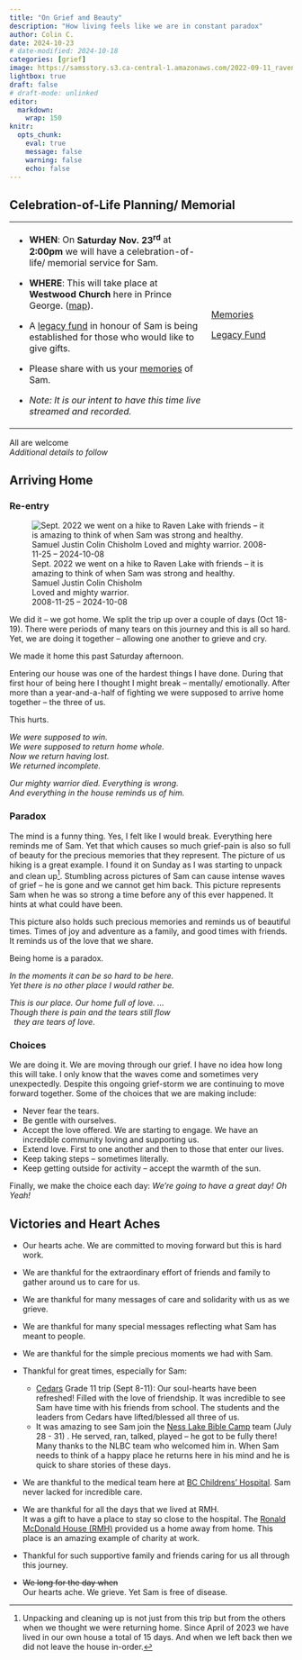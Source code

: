 ```yaml
---
title: "On Grief and Beauty"
description: "How living feels like we are in constant paradox"
author: Colin C.
date: 2024-10-23
# date-modified: 2024-10-18
categories: [grief]
image: https://samsstory.s3.ca-central-1.amazonaws.com/2022-09-11_raven-lake-hike.jpg
lightbox: true
draft: false
# draft-mode: unlinked
editor: 
  markdown: 
    wrap: 150
knitr: 
  opts_chunk: 
    eval: true
    message: false
    warning: false
    echo: false
---
```


:::: callout-note
## Celebration-of-Life Planning/ Memorial

+-------------------------------------------------------------------------------------------------------+--------------------------------------------+
| -   **WHEN**: On **Saturday Nov. 23^rd^** at **2:00pm** we will have a celebration-of-life/ memorial  | ::: {style="min-width:120px"}              |
|     service for Sam.                                                                                  | :::                                        |
|                                                                                                       |                                            |
| -   **WHERE**: This will take place at **Westwood Church** here in Prince George.                     | ::: center                                 |
|     ([map](https://maps.app.goo.gl/YXfR4512soWxknwc8)).                                               | [Memories](/memories.qmd){.btn             |
|                                                                                                       | .btn-primary .mt-3 role="memories"         |
| -   A <a href="/legacy.html">legacy fund</a> in honour of Sam is being established for those who      | data-toggle="tooltip"                      |
|     would like to give gifts.                                                                         | title="Share your memories of Sam"}        |
|                                                                                                       |                                            |
| -   Please share with us your [memories](/memories.html) of Sam.                                      | <a href="                                  |
|                                                                                                       | /legacy.html" class="btn btn-primary mt-3" |
| -   *Note: It is our intent to have this time live streamed and recorded.*                            | role="legacy" data-toggle="tooltip"        |
|                                                                                                       | title="Consider giving">Legacy Fund</a>    |
|                                                                                                       | :::                                        |
+-------------------------------------------------------------------------------------------------------+--------------------------------------------+

::: center
All are welcome<br/>*Additional details to follow*
:::
::::

## Arriving Home

### Re-entry

::: float-sm-end
![Sept. 2022 we went on a hike to Raven Lake with friends -- it is amazing to think of when Sam was strong and healthy.<br/>Samuel Justin Colin
Chisholm <br>Loved and mighty warrior.<br>2008-11-25 -- 2024-10-08](https://samsstory.s3.ca-central-1.amazonaws.com/2022-09-11_raven-lake-hike.jpg)
:::

We did it -- we got home. We split the trip up over a couple of days (Oct 18-19). There were periods of many tears on this journey and this is all so
hard. Yet, we are doing it together -- allowing one another to grieve and cry.

We made it home this past Saturday afternoon.

<!-- We were not sure if we wanted to go home straight away or if we wanted to try to ease-in by staying with my parents for a couple days... By the time we arrived in Prince George it was clear that we just wanted to be home.   -->

Entering our house was one of the hardest things I have done. During that first hour of being here I thought I might break -- mentally/ emotionally.
After more than a year-and-a-half of fighting we were supposed to arrive home together -- the three of us.

This hurts.

*We were supposed to win.\
We were supposed to return home whole.\
Now we return having lost.\
We returned incomplete.*

*Our mighty warrior died. Everything is wrong.\
And everything in the house reminds us of him.*

### Paradox

The mind is a funny thing. Yes, I felt like I would break. Everything here reminds me of Sam. Yet that which causes so much grief-pain is also so full
of beauty for the precious memories that they represent. The picture of us hiking is a great example. I found it on Sunday as I was starting to unpack
and clean up[^1]. Stumbling across pictures of Sam can cause intense waves of grief -- he is gone and we cannot get him back. This picture represents
Sam when he was so strong a time before any of this ever happened. It hints at what could have been.

[^1]: Unpacking and cleaning up is not just from this trip but from the others when we thought we were returning home. Since April of 2023 we have
    lived in our own house a total of 15 days. And when we left back then we did not leave the house in-order.

This picture also holds such precious memories and reminds us of beautiful times. Times of joy and adventure as a family, and good times with friends.
It reminds us of the love that we share.

Being home is a paradox.

*In the moments it can be so hard to be here.\
Yet there is no other place I would rather be.*

*This is our place. Our home full of love. ...\
Though there is pain and the tears still flow\
  they are tears of love.*

### Choices

We are doing it. We are moving through our grief. I have no idea how long this will take. I only know that the waves come and sometimes very
unexpectedly. Despite this ongoing grief-storm we are continuing to move forward together. Some of the choices that we are making include:

-   Never fear the tears.
-   Be gentle with ourselves.
-   Accept the love offered. We are starting to engage. We have an incredible community loving and supporting us.
-   Extend love. First to one another and then to those that enter our lives.
-   Keep taking steps -- sometimes literally.
-   Keep getting outside for activity -- accept the warmth of the sun.

Finally, we make the choice each day: *We're going to have a great day! Oh Yeah!*

## Victories and Heart Aches

-   Our hearts ache. We are committed to moving forward but this is hard work.

-   We are thankful for the extraordinary effort of friends and family to gather around us to care for us.

-   We are thankful for many messages of care and solidarity with us as we grieve.

-   We are thankful for many special messages reflecting what Sam has meant to people.

-   We are thankful for the simple precious moments we had with Sam.

-   Thankful for great times, especially for Sam:

    -   [Cedars](https://cedars.bc.ca) Grade 11 trip (Sept 8-11): Our soul-hearts have been refreshed! Filled with the love of friendship. It was
        incredible to see Sam have time with his friends from school. The students and the leaders from Cedars have lifted/blessed all three of us.
    -   It was amazing to see Sam join the [Ness Lake Bible Camp](https://www.nesslakebiblecamp.com) team (July 28 - 31) . He served, ran, talked,
        played -- he got to be fully there! Many thanks to the NLBC team who welcomed him in. When Sam needs to think of a happy place he returns here
        in his mind and he is quick to share stories of these days.

-   We are thankful to the medical team here at [BC Childrens' Hospital](http://www.bcchildrens.ca). Sam never lacked for incredible care.

-   We are thankful for all the days that we lived at RMH.\
    It was a gift to have a place to stay so close to the hospital. The [Ronald McDonald House (RMH)](https://rmhbc.ca) provided us a home away from
    home. This place is an amazing example of charity at work.

-   Thankful for such supportive family and friends caring for us all through this journey.

-   ~~We long for the day when~~\
    Our hearts ache. We grieve. Yet Sam is free of disease.